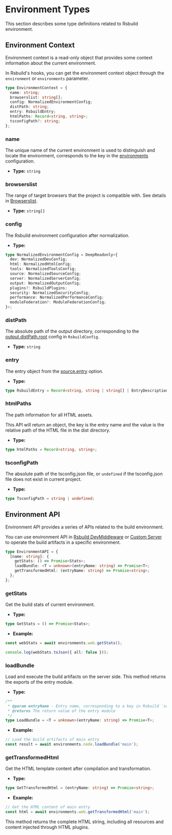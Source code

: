 # Environment Types

This section describes some type definitions related to Rsbuild environment.

## Environment Context

Environment context is a read-only object that provides some context information about the current environment.

In Rsbuild's hooks, you can get the environment context object through the `environment` or `environments` parameter.

```ts
type EnvironmentContext = {
  name: string;
  browserslist: string[];
  config: NormalizedEnvironmentConfig;
  distPath: string;
  entry: RsbuildEntry;
  htmlPaths: Record<string, string>;
  tsconfigPath?: string;
};
```

### name

The unique name of the current environment is used to distinguish and locate the environment, corresponds to the key in the [environments](/config/environments) configuration.

- **Type:** `string`

### browserslist

The range of target browsers that the project is compatible with. See details in [Browserslist](/guide/advanced/browserslist).

- **Type:** `string[]`

### config

The Rsbuild environment configuration after normalization.

- **Type:**

```ts
type NormalizedEnvironmentConfig = DeepReadonly<{
  dev: NormalizedDevConfig;
  html: NormalizedHtmlConfig;
  tools: NormalizedToolsConfig;
  source: NormalizedSourceConfig;
  server: NormalizedServerConfig;
  output: NormalizedOutputConfig;
  plugins?: RsbuildPlugins;
  security: NormalizedSecurityConfig;
  performance: NormalizedPerformanceConfig;
  moduleFederation?: ModuleFederationConfig;
}>;
```

### distPath

The absolute path of the output directory, corresponding to the [output.distPath.root](/config/output/dist-path) config in `RsbuildConfig`.

- **Type:** `string`

### entry

The entry object from the [source.entry](/config/source/entry) option.

- **Type:**

```ts
type RsbuildEntry = Record<string, string | string[] | EntryDescription>;
```

### htmlPaths

The path information for all HTML assets.

This API will return an object, the key is the entry name and the value is the relative path of the HTML file in the dist directory.

- **Type:**

```ts
type htmlPaths = Record<string, string>;
```

### tsconfigPath

The absolute path of the tsconfig.json file, or `undefined` if the tsconfig.json file does not exist in current project.

- **Type:**

```ts
type TsconfigPath = string | undefined;
```

## Environment API

Environment API provides a series of APIs related to the build environment.

You can use environment API in [Rsbuild DevMiddleware](/config/dev/setup-middlewares) or [Custom Server](/api/javascript-api/instance#rsbuildcreatedevserver) to operate the build artifacts in a specific environment.

```ts
type EnvironmentAPI = {
  [name: string]: {
    getStats: () => Promise<Stats>;
    loadBundle: <T = unknown>(entryName: string) => Promise<T>;
    getTransformedHtml: (entryName: string) => Promise<string>;
  };
};
```

### getStats

Get the build stats of current environment.

- **Type:**

```ts
type GetStats = () => Promise<Stats>;
```

- **Example:**

```ts
const webStats = await environments.web.getStats();

console.log(webStats.toJson({ all: false }));
```

### loadBundle

Load and execute the build artifacts on the server side. This method returns the exports of the entry module.

- **Type:**

```ts
/**
 * @param entryName - Entry name, corresponding to a key in Rsbuild `source.entry`
 * @returns The return value of the entry module
 */
type LoadBundle = <T = unknown>(entryName: string) => Promise<T>;
```

- **Example:**

```ts
// Load the build artifacts of main entry
const result = await environments.node.loadBundle('main');
```

### getTransformedHtml

Get the HTML template content after compilation and transformation.

- **Type:**

```ts
type GetTransformedHtml = (entryName: string) => Promise<string>;
```

- **Example:**

```ts
// Get the HTML content of main entry
const html = await environments.web.getTransformedHtml('main');
```

This method returns the complete HTML string, including all resources and content injected through HTML plugins.
